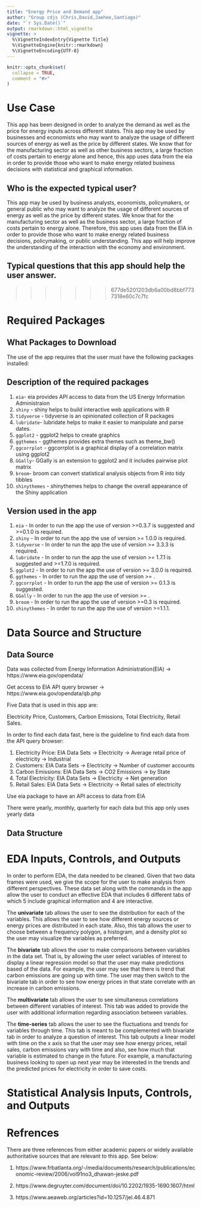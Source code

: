 ```yaml
---
title: "Energy Price and Demand app"
author: "Group cdjs (Chris,David,Jaehee,Santiago)"
date: "`r Sys.Date()`"
output: rmarkdown::html_vignette
vignette: >
  %\VignetteIndexEntry{Vignette Title}
  %\VignetteEngine{knitr::rmarkdown}
  %\VignetteEncoding{UTF-8}
---
```


```r
knitr::opts_chunk$set(
  collapse = TRUE,
  comment = "#>"
)
```


# Use Case


This app has been designed in order to analyze the demand as well as the price for energy inputs across different states. This app may be used by businesses and economists who may want to analyze the usage of different sources of energy as well as the price by different states. We know that for the manufacturing sector as well as other business sectors, a large fraction of costs pertain to energy alone and hence, this app uses data from the eia in order to provide those who want to make energy related business decisions with statistical and graphical information.   


## Who is the expected typical user? 

This app may be used by business analysts, economists, policymakers, or general public who may want to analyze the usage of different sources of energy as well as the price by different states. 
We know that for the manufacturing sector as well as the business sector, a large fraction of costs pertain to energy alone. Therefore, this app uses data from the EIA in order to provide those who want to make energy related business decisions, policymaking, or public understanding. This app will help improve the understanding of the interaction with the economy and environment.

## Typical questions that this app should help the user answer.


>>>>>>> 677de5201203db6a00bd8bbf7737318e60c7c7fc

# Required Packages

## What Packages to Download

The use of the app requires that the user must have the following packages installed:

## Description of the required packages
1. `eia`- eia provides API access to data from the US Energy Information Administraion
2. `shiny` - shiny helps to build interactive web applications with R
3. `tidyverse` -  tidyverse is an opinionated collection of R packages
4. `lubridate`- lubridate helps to make it easier to manipulate and parse dates.
5. `ggplot2` - ggplot2 helps to create graphics
6. `ggthemes` - ggthemes provides extra themes such as theme_bw()
7. `ggcorrplot` - ggcorrplot is a graphical display of a correlation matrix using ggplot2
8. `GGally`- GGally is an extension to ggplot2 and it includes pairwise plot matrix
9. `broom`- broom can convert statistical analysis objects from R into tidy tibbles
10. `shinythemes` - shinythemes helps to change the overall appearance of the Shiny application

## Version used in the app
1. `eia` - In order to run the app the use of version >=0.3.7 is suggested and >=0.1.0 is required.  
2. `shiny` - In order to run the app the use of version >= 1.0.0 is required.  
3. `tidyverse` - In order to run the app the use of version >= 3.3.3 is required.  
4. `lubridate` - In order to run the app the use of version >= 1.7.1 is suggested and >=1.7.0 is required.  
5. `ggplot2` - In order to run the app the use of version >= 3.0.0 is required.  
6. `ggthemes` - In order to run the app the use of version >= .  
7. `ggcorrplot` - In order to run the app the use of version >= 0.1.3 is suggested.  
8. `GGally` - In order to run the app the use of version >= . 
9. `broom` - In order to run the app the use of version >=0.3 is required. 
10. `shinythemes` - In order to run the app the use of version >=1.1.1.  


# Data Source and Structure

 

## Data Source 
Data was collected from Energy Information Administration(EIA) -> https://www.eia.gov/opendata/ 

Get access to EIA API query browser ->  https://www.eia.gov/opendata/qb.php

Five Data that is used in this app are: 

Electricity Price, Customers, Carbon Emissions, Total Electricity, Retail Sales.

In order to find each data fast, here is the guideline to find each data from the API query browser: 

 1. Electricity Price: EIA Data Sets -> Electricity -> Average retail price of electricity -> Industrial
 2. Customers: EIA Data Sets -> Electricity -> Number of customer accounts
 3. Carbon Emissions: EIA Data Sets -> CO2 Emissions -> by State
 4. Total Electricity: EIA Data Sets -> Electricity -> Net generation
 5. Retail Sales: EIA Data Sets -> Electricity -> Retail sales of electricity

Use eia package to have an API access to data from EIA 

There were yearly, monthly, quarterly for each data but this app only uses yearly data

## Data Structure



# EDA Inputs, Controls, and Outputs


In order to perform EDA, the data needed to be cleaned. Given that two data frames were used, we give the scope for the user to make analysis from different perspectives. These data set along with the commands in the app allow the user to conduct an effective EDA that includes 6 different tabs of which 5 include graphical information and 4 are interactive.

The **univariate** tab allows the user to see the distribution for each of the variables. This allows the user to see how different energy sources or energy prices are distributed in each state. Also, this tab allows the user to choose between a frequency polygon, a histogram, and a density plot so the user may visualize the variables as preferred.

The **bivariate** tab allows the user to make comparisons between variables in the data set. That is, by allowing the user select variables of interest to display a linear regression model so that the user may make predictions based of the data. For example, the user may see that there is trend that carbon emissions are going up with time. The user may then switch to the bivariate tab in order to see how energy prices in that state correlate with an increase in carbon emissions. 

The **multivariate** tab allows the user to see simultaneous correlations between different variables of interest. This tab was added to provide the user with additional information regarding association between variables.

The **time-series** tab allows the user to see the fluctuations and trends for variables through time. This tab is meant to be complemented with bivariate tab in order to analyze a question of interest. This tab outputs a linear model with time on the x axis so that the user may see how energy prices, retail sales, carbon emissions vary with time and also, see how much that variable is estimated to change in the future. For example, a manufacturing business looking to open up next year may be interested in the trends and the predicted prices for electricity in order to save costs.


# Statistical Analysis Inputs, Controls, and Outputs



# Refrences

There are three references from either academic papers or widely available authoritative sources that are relevant to this app. See below: 


1. https://www.frbatlanta.org/-/media/documents/research/publications/economic-review/2006/vol91no3_dhawan-jeske.pdf

2. https://www.degruyter.com/document/doi/10.2202/1935-1690.1607/html

3. https://www.aeaweb.org/articles?id=10.1257/jel.46.4.871














